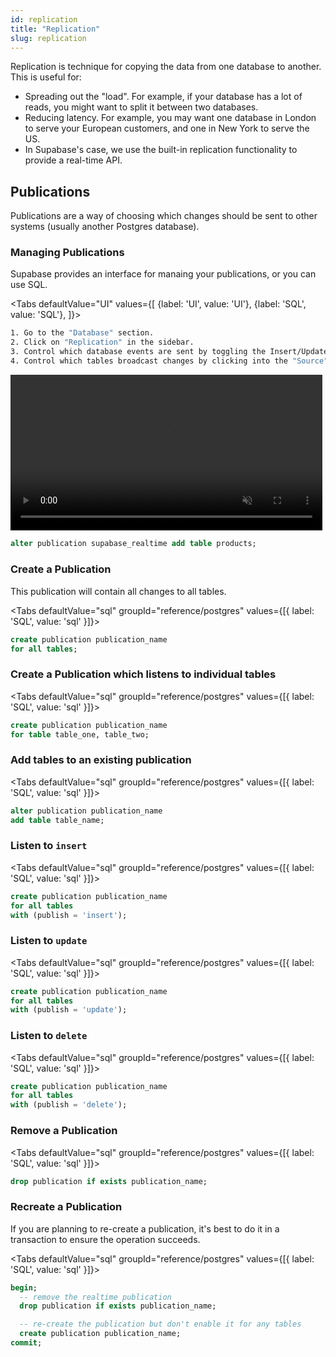```yaml
---
id: replication
title: "Replication"
slug: replication
---
```




Replication is technique for copying the data from one database to another. This is useful for:

- Spreading out the "load". For example, if your database has a lot of reads, you might want to split it between two databases.
- Reducing latency. For example, you may want one database in London to serve your European customers, and one in New York to serve the US.
- In Supabase's case, we use the built-in replication functionality to provide a real-time API.



## Publications

Publications are a way of choosing which changes should be sent to other systems (usually another Postgres database).


### Managing Publications 

Supabase provides an interface for manaing your publications, or you can use SQL.

<Tabs
defaultValue="UI"
values={[
  {label: 'UI', value: 'UI'},
  {label: 'SQL', value: 'SQL'},
]}>
<TabItem value="UI">

```sh
1. Go to the "Database" section.
2. Click on "Replication" in the sidebar.
3. Control which database events are sent by toggling the Insert/Update/Delete toggles.
4. Control which tables broadcast changes by clicking into the "Source" and toggling the tables.
```

<video width="99%" muted playsInline controls="true">
<source src="/videos/api/api-realtime.mp4" type="video/mp4" muted playsInline />
</video>

</TabItem>
<TabItem value="SQL">

```sql
alter publication supabase_realtime add table products;
```

</TabItem>
</Tabs>

### Create a Publication

This publication will contain all changes to all tables.


<Tabs
  defaultValue="sql"
  groupId="reference/postgres"
  values={[{ label: 'SQL', value: 'sql' }]}>

<TabItem value="sql">

```sql
create publication publication_name 
for all tables;
```


</TabItem>

</Tabs>

### Create a Publication which listens to individual tables



<Tabs
  defaultValue="sql"
  groupId="reference/postgres"
  values={[{ label: 'SQL', value: 'sql' }]}>

<TabItem value="sql">

```sql
create publication publication_name 
for table table_one, table_two;
```


</TabItem>

</Tabs>

### Add tables to an existing publication



<Tabs
  defaultValue="sql"
  groupId="reference/postgres"
  values={[{ label: 'SQL', value: 'sql' }]}>

<TabItem value="sql">

```sql
alter publication publication_name 
add table table_name;
```


</TabItem>

</Tabs>

### Listen to `insert`



<Tabs
  defaultValue="sql"
  groupId="reference/postgres"
  values={[{ label: 'SQL', value: 'sql' }]}>

<TabItem value="sql">

```sql
create publication publication_name 
for all tables
with (publish = 'insert');
```


</TabItem>

</Tabs>

### Listen to `update`



<Tabs
  defaultValue="sql"
  groupId="reference/postgres"
  values={[{ label: 'SQL', value: 'sql' }]}>

<TabItem value="sql">

```sql
create publication publication_name 
for all tables
with (publish = 'update');
```


</TabItem>

</Tabs>

### Listen to `delete`



<Tabs
  defaultValue="sql"
  groupId="reference/postgres"
  values={[{ label: 'SQL', value: 'sql' }]}>

<TabItem value="sql">

```sql
create publication publication_name 
for all tables
with (publish = 'delete');
```


</TabItem>

</Tabs>

### Remove a Publication



<Tabs
  defaultValue="sql"
  groupId="reference/postgres"
  values={[{ label: 'SQL', value: 'sql' }]}>

<TabItem value="sql">

```sql
drop publication if exists publication_name;
```


</TabItem>

</Tabs>

### Recreate a Publication

If you are planning to re-create a publication, it's best to do it in a transaction to ensure the operation succeeds.


<Tabs
  defaultValue="sql"
  groupId="reference/postgres"
  values={[{ label: 'SQL', value: 'sql' }]}>

<TabItem value="sql">

```sql
begin; 
  -- remove the realtime publication
  drop publication if exists publication_name; 

  -- re-create the publication but don't enable it for any tables
  create publication publication_name;  
commit;
```


</TabItem>

</Tabs>